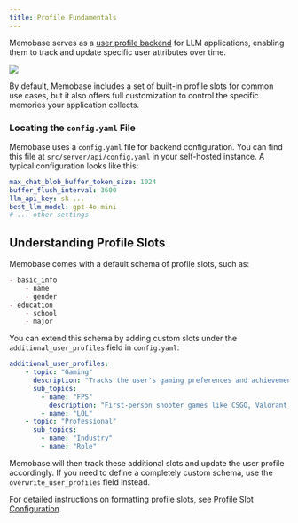 ```yaml
---
title: Profile Fundamentals
---
```


Memobase serves as a [user profile backend](/features#user-profile-as-memory) for LLM applications, enabling them to track and update specific user attributes over time.

<Frame caption="A sample user profile in Memobase, showing structured data slots.">
  <img src="/images/profile_demo.png" />
</Frame>

By default, Memobase includes a set of built-in profile slots for common use cases, but it also offers full customization to control the specific memories your application collects.

### Locating the `config.yaml` File

Memobase uses a `config.yaml` file for backend configuration. You can find this file at `src/server/api/config.yaml` in your self-hosted instance. A typical configuration looks like this:

```yaml
max_chat_blob_buffer_token_size: 1024
buffer_flush_interval: 3600
llm_api_key: sk-...
best_llm_model: gpt-4o-mini
# ... other settings
```

## Understanding Profile Slots

Memobase comes with a default schema of profile slots, such as:

```markdown
- basic_info
    - name
    - gender
- education
    - school
    - major
```

You can extend this schema by adding custom slots under the `additional_user_profiles` field in `config.yaml`:

```yaml
additional_user_profiles:
    - topic: "Gaming"
      description: "Tracks the user's gaming preferences and achievements."
      sub_topics:
        - name: "FPS"
          description: "First-person shooter games like CSGO, Valorant, etc."
        - name: "LOL"
    - topic: "Professional"
      sub_topics:
        - name: "Industry"
        - name: "Role"
```

Memobase will then track these additional slots and update the user profile accordingly. If you need to define a completely custom schema, use the `overwrite_user_profiles` field instead.

For detailed instructions on formatting profile slots, see [Profile Slot Configuration](/features/profile/profile_desc).